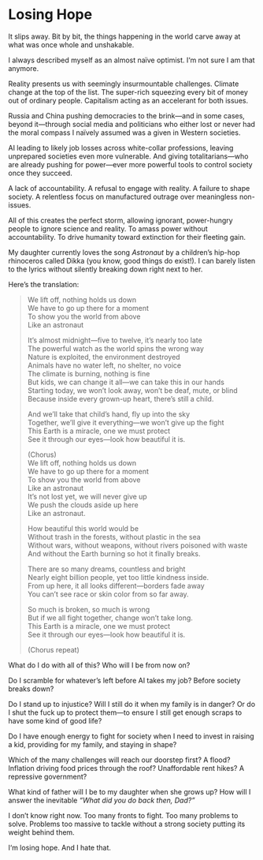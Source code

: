# Losing Hope

It slips away. Bit by bit, the things happening in the world carve away at what was once whole and unshakable.

I always described myself as an almost naïve optimist. I‘m not sure I am that anymore.

Reality presents us with seemingly insurmountable challenges. Climate change at the top of the list. The super-rich squeezing every bit of money out of ordinary people. Capitalism acting as an accelerant for both issues.

Russia and China pushing democracies to the brink—and in some cases, beyond it—through social media and politicians who either lost or never had the moral compass I naïvely assumed was a given in Western societies.

AI leading to likely job losses across white-collar professions, leaving unprepared societies even more vulnerable. And giving totalitarians—who are already pushing for power—ever more powerful tools to control society once they succeed.

A lack of accountability. A refusal to engage with reality. A failure to shape society. A relentless focus on manufactured outrage over meaningless non-issues.

All of this creates the perfect storm, allowing ignorant, power-hungry people to ignore science and reality. To amass power without accountability. To drive humanity toward extinction for their fleeting gain.

My daughter currently loves the song *Astronaut* by a children’s hip-hop rhinoceros called Dikka (you know, good things do exist!). I can barely listen to the lyrics without silently breaking down right next to her.

Here’s the translation:

> We lift off, nothing holds us down  
> We have to go up there for a moment  
> To show you the world from above  
> Like an astronaut  
>  
> It’s almost midnight—five to twelve, it’s nearly too late  
> The powerful watch as the world spins the wrong way  
> Nature is exploited, the environment destroyed  
> Animals have no water left, no shelter, no voice  
> The climate is burning, nothing is fine  
> But kids, we can change it all—we can take this in our hands  
> Starting today, we won’t look away, won’t be deaf, mute, or blind  
> Because inside every grown-up heart, there’s still a child.  
>  
> And we’ll take that child’s hand, fly up into the sky  
> Together, we’ll give it everything—we won’t give up the fight  
> This Earth is a miracle, one we must protect  
> See it through our eyes—look how beautiful it is.  
>  
> (Chorus)  
> We lift off, nothing holds us down  
> We have to go up there for a moment  
> To show you the world from above  
> Like an astronaut  
> It’s not lost yet, we will never give up  
> We push the clouds aside up here  
> Like an astronaut.  
>  
> How beautiful this world would be  
> Without trash in the forests, without plastic in the sea  
> Without wars, without weapons, without rivers poisoned with waste  
> And without the Earth burning so hot it finally breaks.  
>  
> There are so many dreams, countless and bright  
> Nearly eight billion people, yet too little kindness inside.  
> From up here, it all looks different—borders fade away  
> You can’t see race or skin color from so far away.  
>  
> So much is broken, so much is wrong  
> But if we all fight together, change won’t take long.  
> This Earth is a miracle, one we must protect  
> See it through our eyes—look how beautiful it is.  
>  
> (Chorus repeat)  

What do I do with all of this? Who will I be from now on?

Do I scramble for whatever’s left before AI takes my job? Before society breaks down?

Do I stand up to injustice? Will I still do it when my family is in danger? Or do I shut the fuck up to protect them—to ensure I still get enough scraps to have some kind of good life?

Do I have enough energy to fight for society when I need to invest in raising a kid, providing for my family, and staying in shape?

Which of the many challenges will reach our doorstep first? A flood? Inflation driving food prices through the roof? Unaffordable rent hikes? A repressive government?

What kind of father will I be to my daughter when she grows up? How will I answer the inevitable *“What did you do back then, Dad?”*

I don’t know right now. Too many fronts to fight. Too many problems to solve. Problems too massive to tackle without a strong society putting its weight behind them.

I‘m losing hope. And I hate that.
